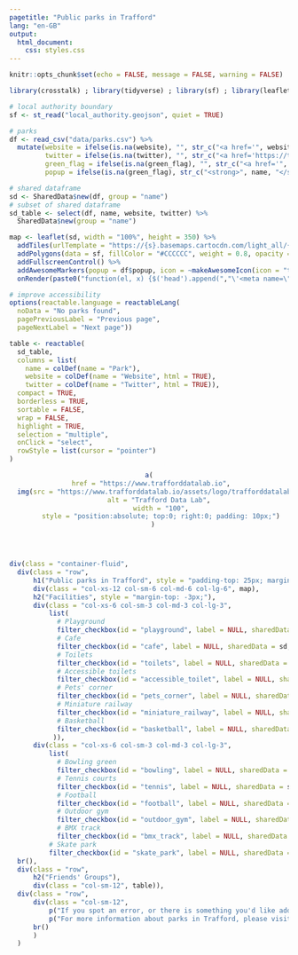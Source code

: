 ```yaml
---
pagetitle: "Public parks in Trafford"
lang: "en-GB"
output: 
  html_document:
    css: styles.css
---
```


```r
knitr::opts_chunk$set(echo = FALSE, message = FALSE, warning = FALSE)

library(crosstalk) ; library(tidyverse) ; library(sf) ; library(leaflet) ; library(leaflet.extras) ; library(reactable) ; library(shiny) ; library(htmlwidgets) ; library(htmltools)

# local authority boundary
sf <- st_read("local_authority.geojson", quiet = TRUE)

# parks
df <- read_csv("data/parks.csv") %>% 
  mutate(website = ifelse(is.na(website), "", str_c("<a href='", website, "'target='_blank'>", str_remove(website, "http://www.|https://www.|www.|http://|https://"), "</a>")),
         twitter = ifelse(is.na(twitter), "", str_c("<a href='https://twitter.com/", twitter, "' target='_blank'>@", twitter, "</a>")),
         green_flag = ifelse(is.na(green_flag), "", str_c("<a href='", green_flag, "'target='_blank'>Green Flag Award Winner 2021/22</a>")),
         popup = ifelse(is.na(green_flag), str_c("<strong>", name, "</strong>") %>% map(HTML), str_c("<strong>", name, "</strong><br/>", green_flag) %>% map(HTML)))

# shared dataframe
sd <- SharedData$new(df, group = "name")
# subset of shared dataframe
sd_table <- select(df, name, website, twitter) %>%
  SharedData$new(group = "name")
```

```r
map <- leaflet(sd, width = "100%", height = 350) %>%
  addTiles(urlTemplate = "https://{s}.basemaps.cartocdn.com/light_all/{z}/{x}/{y}{r}.png", attribution = '&copy; <a href="https://www.openstreetmap.org/copyright">OpenStreetMap</a> contributors &copy; <a href="https://carto.com/attributions">CARTO</a> | <a href="https://www.ons.gov.uk/methodology/geography/licences">Contains OS data © Crown copyright and database right (2020)</a>', options = tileOptions(minZoom = 11, maxZoom = 18)) %>%
  addPolygons(data = sf, fillColor = "#CCCCCC", weight = 0.8, opacity = 1, color = "#212121") %>%  
  addFullscreenControl() %>%
  addAwesomeMarkers(popup = df$popup, icon = ~makeAwesomeIcon(icon = "tree-deciduous", library = "glyphicon", iconColor = "#006d2c", markerColor = "lightgreen")) %>%
  onRender(paste0("function(el, x) {$('head').append(","\'<meta name=\"viewport\" content=\"width=device-width, initial-scale=1.0\">\'",");}"))
```

```r
# improve accessibility
options(reactable.language = reactableLang(
  noData = "No parks found",
  pagePreviousLabel = "Previous page",
  pageNextLabel = "Next page"))

table <- reactable(
  sd_table,
  columns = list(
    name = colDef(name = "Park"),
    website = colDef(name = "Website", html = TRUE),
    twitter = colDef(name = "Twitter", html = TRUE)),
  compact = TRUE,
  borderless = TRUE,
  sortable = FALSE,
  wrap = FALSE,
  highlight = TRUE,
  selection = "multiple",
  onClick = "select",
  rowStyle = list(cursor = "pointer")
)
```
<header>
```r
a(
  href = "https://www.trafforddatalab.io", 
  img(src = "https://www.trafforddatalab.io/assets/logo/trafforddatalab_logo.svg", 
      alt = "Trafford Data Lab", 
      width = "100",
      style = "position:absolute; top:0; right:0; padding: 10px;")
  )
```
</header><main>
```r
div(class = "container-fluid",
  div(class = "row",
      h1("Public parks in Trafford", style = "padding-top: 25px; margin-bottom: 20px;"),
      div(class = "col-xs-12 col-sm-6 col-md-6 col-lg-6", map),
      h2("Facilities", style = "margin-top: -3px;"),
      div(class = "col-xs-6 col-sm-3 col-md-3 col-lg-3", 
          list(
            # Playground
            filter_checkbox(id = "playground", label = NULL, sharedData = sd, group = ~ifelse(playground == 1, "Playground", NA), inline = TRUE),
            # Cafe
            filter_checkbox(id = "cafe", label = NULL, sharedData = sd, group = ~ifelse(cafe == 1, "Cafe", NA), inline = TRUE),
            # Toilets
            filter_checkbox(id = "toilets", label = NULL, sharedData = sd, group = ~ifelse(toilets == 1, "Toilets", NA), inline = TRUE),
            # Accessible toilets
            filter_checkbox(id = "accessible_toilet", label = NULL, sharedData = sd, group = ~ifelse(accessible_toilet == 1, "Accessible toilet", NA), inline = TRUE),
            # Pets' corner
            filter_checkbox(id = "pets_corner", label = NULL, sharedData = sd, group = ~ifelse(pets_corner == 1, "Pets' corner", NA), inline = TRUE),
            # Miniature railway
            filter_checkbox(id = "miniature_railway", label = NULL, sharedData = sd, group = ~ifelse(miniature_railway == 1, "Miniature railway", NA), inline = TRUE),
            # Basketball
            filter_checkbox(id = "basketball", label = NULL, sharedData = sd, group = ~ifelse(basketball == 1, "Basketball", NA), inline = TRUE)
           )),
      div(class = "col-xs-6 col-sm-3 col-md-3 col-lg-3", 
          list(
            # Bowling green
            filter_checkbox(id = "bowling", label = NULL, sharedData = sd, group = ~ifelse(bowling == 1, "Bowling green", NA), inline = TRUE),
            # Tennis courts
            filter_checkbox(id = "tennis", label = NULL, sharedData = sd, group = ~ifelse(tennis == 1, "Tennis courts", NA), inline = TRUE),
            # Football
            filter_checkbox(id = "football", label = NULL, sharedData = sd, group = ~ifelse(football == 1, "Football pitches", NA), inline = TRUE),
            # Outdoor gym
            filter_checkbox(id = "outdoor_gym", label = NULL, sharedData = sd, group = ~ifelse(outdoor_gym == 1, "Outdoor gym", NA), inline = TRUE),
            # BMX track
            filter_checkbox(id = "bmx_track", label = NULL, sharedData = sd, group = ~ifelse(bmx_track == 1, "BMX track", NA), inline = TRUE)),
          # Skate park
          filter_checkbox(id = "skate_park", label = NULL, sharedData = sd, group = ~ifelse(skate_park == 1, "Skate park", NA), inline = TRUE))),
  br(),
  div(class = "row",
      h2("Friends' Groups"),
      div(class = "col-sm-12", table)),
  div(class = "row",
      div(class = "col-sm-12", 
          p("If you spot an error, or there is something you'd like adding, please contact us at", a("infotrafford@trafford.gov.uk", href = 'mailto:infotrafford@trafford.gov.uk')), 
          p("For more information about parks in Trafford, please visit", a("trafford.gov.uk/parks", href = 'https://www.trafford.gov.uk/parks', target = "_blank"))),
      br()
      )
  )
```
</main>
<script>
  // Remove label tags created by crosstalk for the checkboxes causing validation errors
  // Reason for the error is that the 'for' attribute isn't referencing an id of a form control
  // NOTE: the do while loop always references array index 0 because as the elements are removed from the DOM they are also removed from the array
 
  var arrEmptyLabels = document.getElementsByClassName('control-label');
  var parent;
  
  do {
    parent = arrEmptyLabels[0].parentNode;
    parent.removeChild(arrEmptyLabels[0]);
  }
  while (arrEmptyLabels.length > 0);
  
  // Remove the crosstalk selection button from the Leaflet map. Map may not have initialised at this point so set up an interval to keep calling until it has
  var removeSelectionButtonFn = setInterval(removeSelectionButton, 100);
  
  function removeSelectionButton() {
    try {
      // We don't have an id or name so have to do it by classname and then check we have the correct button by testing the 'title' attribute
      var arrEasyButtonContainer = document.getElementsByClassName('easy-button-container');
  
      for (var i = 0; i < arrEasyButtonContainer.length; i++) {
        if (arrEasyButtonContainer[i].childNodes[0].title == "Make a selection") {
          var parent = arrEasyButtonContainer[i].parentNode;
          parent.removeChild(arrEasyButtonContainer[i]);    // remove the whole container plus button
          clearInterval(removeSelectionButtonFn);  // cancel any further calls to this function as we have completed all actions
        }
      }
    }
    catch(e) {
      clearInterval(removeSelectionButtonFn);   // something went wrong so cancel fn call
    }
  }
  
  // Add aria-label attribute to the fullscreen Leaflet map button to identify its purpose as the link is empty (assessibility issue)
  // Map may not have initialised at this point so set up an interval to keep calling until it has
  var updateFullscreenButtonFn = setInterval(updateFullscreenButton, 100);
  
  function updateFullscreenButton() {
    try {
      // We don't have an id or name so have to do it by classname
      var arrFullscreenButtonLink = document.getElementsByClassName('leaflet-control-fullscreen-button');
      
      if (arrFullscreenButtonLink.length > 0) {
        // set aria-label to describe the function of the link/button
        arrFullscreenButtonLink[0].setAttribute('aria-label', 'Maximise/minimise map.');
        
        clearInterval(updateFullscreenButtonFn);    // cancel any further calls to this function as we have completed all actions
      }
    }
    catch(e) {
      clearInterval(updateFullscreenButtonFn);    // something went wrong so cancel fn call
    }
  }
</script>